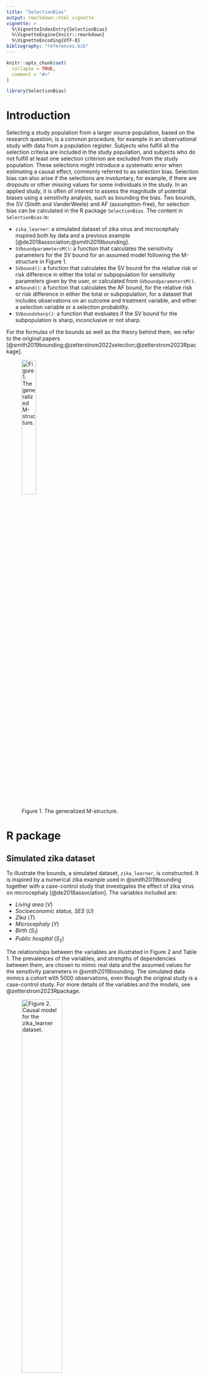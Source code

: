 ```yaml
---
title: "SelectionBias"
output: rmarkdown::html_vignette
vignette: >
  %\VignetteIndexEntry{SelectionBias}
  %\VignetteEngine{knitr::rmarkdown}
  %\VignetteEncoding{UTF-8}
bibliography: "references.bib"
---
```


```r
knitr::opts_chunk$set(
  collapse = TRUE,
  comment = "#>"
)
```

```r
library(SelectionBias)
```

# Introduction

Selecting a study population from a larger source population, based on the research question, is a common procedure, for example in an observational study with data from a population register. Subjects who fulfill all the selection criteria are included in the study population, and subjects who do not fulfill at least one selection criterion are excluded from the study population. These selections might introduce a systematic error when estimating a causal effect, commonly referred to as selection bias. Selection bias can also arise if the selections are involuntary, for example, if there are dropouts or other missing values for some individuals in the study. In an applied study, it is often of interest to assess the magnitude of potential biases using a sensitivity analysis, such as bounding the bias. Two bounds, the SV (Smith and VanderWeele) and AF (assumption-free), for selection bias can be calculated in the R package `SelectionBias`. The content in `SelectionBias` is:

* `zika_learner`: a simulated dataset of zika virus and microcephaly inspired both by data and a previous example [@de2018association;@smith2019bounding]. 
* `SVboundparametersM()`: a function that calculates the sensitivity parameters for the SV bound for an assumed model following the M-structure in Figure 1. 
* `SVbound()`: a function that calculates the SV bound for the relative risk or risk difference in either the total or subpopulation for sensitivity parameters given by the user, or calculated from `SVboundparametersM()`.
* `AFbound()`: a function that calculates the AF bound, for the relative risk or risk difference in either the total or subpopulation, for a dataset that includes observations on an outcome and treatment variable, and either a selection variable or a selection probability.
* `SVboundsharp()`: a function that evaluates if the SV bound for the subpopulation is sharp, inconclusive or not sharp.

For the formulas of the bounds as well as the theory behind them, we refer to the original papers [@smith2019bounding;@zetterstrom2022selection;@zetterstrom2023Rpackage].

![Figure 1. The generalized M-structure.](Figures/genM.png){width=30%}


# R package

## Simulated zika dataset

To illustrate the bounds, a simulated dataset, `zika_learner`, is constructed. It is inspired by a numerical zika example used in @smith2019bounding together with a case-control study that investigates the effect of zika virus on microcephaly [@de2018association]. The variables included are: 

* *Living area* $(V)$
* *Socioeconomic status, SES* $(U)$
* *Zika* $(T)$
* *Microcephaly* $(Y)$
* *Birth* $(S_1)$
* *Public hospital* $(S_2)$

The relationships between the variables are illustrated in Figure 2 and Table 1. The prevalences of the variables, and strengths of dependencies between them, are chosen to mimic real data and the assumed values for the sensitivity parameters in @smith2019bounding. The simulated data mimics a cohort with 5000 observations, even though the original study is a case-control study. For more details of the variables and the models, see @zetterstrom2023Rpackage.

![Figure 2. Causal model for the `zika_learner` dataset.](Figures/zikaDag.png){width=50%}

The causal dependencies are generated by the logistic models described in Table 3. 

Table: Table 1. Data generating process for the dataset `zika_learner`. Models generating causal dependencies are logistic, $g(X'\theta)$, for predictor variable $X$ and model parameter $\theta$.

| Model                                 | Coefficients ($\theta$)/Proportions | Function argument    |
| :-----------------------------------: | :---------------------------------: | -------------------: |
| $P(V=1)$                              | $0.85$                              | `Vval`               |
| $P(U=1)$                              | $0.50$                              | `Uval`               |
| $P(T=1|V)=g(V'\theta_T)$              | $(-6.20,1.75)$                      | `Tcoef`              |
| $P(Y=1|T,U)=g[(T,U)'\theta_{Y}]$      | $(-5.20,5.00,-1.00)$                | `Ycoef`              |
| $P(S_1=1|T,U)=g[(V,U,T)'\theta_{S1}]$ | $(1.20,0.00,2.00,-4.00)$            | `Scoef`              |
| $P(S_2=1|T,U)=g[(V,U,T)'\theta_{S1}]$ | $(2.20,0.50,-2.75,0.00)$            | `Scoef`              |

The data was generated in `R`, version 4.2.0, using the package `arm`, version 1.13-1, with the following code:

```r
# Seed.
set.seed(158118)

# Number of observations.
nObs = 5000

# The unmeasured variable, living area (V).
urban = rbinom(nObs, 1, 0.85)

# The treatment variable, zika.
zika_prob = arm::invlogit(-6.2 + 1.75 * urban)
zika = rbinom(nObs, 1, zika_prob)

# The unmeasured variable, SES (U).
SES = rbinom(nObs, 1, 0.5)

# The outcome variable, microcephaly.
mic_ceph_prob = arm::invlogit(-5.2 + 5 * zika - 1 * SES)
mic_ceph = rbinom(nObs, 1, mic_ceph_prob)

# The first selection variable, birth.
birth_prob = arm::invlogit(1.2 - 4 * zika + 2 * SES)
birth = rbinom(nObs, 1, birth_prob)

# The second selection variable, hospital.
hospital_prob = arm::invlogit(2.2 + 0.5 * urban - 2.75 * SES)
hospital = rbinom(nObs, 1, hospital_prob)

# The selection indicator.
sel_ind = birth * hospital
```
The resulting proportions of the `zika_learner` data, for the total dataset, the subset with $S_1=1$ and the subset with $S_1=S_2=1$ are seen in Tables 2-4.

```r
zika_learner2 = zika_learner

zika_learner2$zika = ifelse(zika_learner2$zika==1, "Zika infected", "Not zika infected")

table1::label(zika_learner2$mic_ceph) = "Microcephaly"
table1::label(zika_learner2$urban) = "Living area"
table1::label(zika_learner2$SES) = "SES"

my.render.cont <- function(x) {
  with(table1::stats.apply.rounding(table1::stats.default(x), digits=3, rounding.fn = table1::round_pad), c("",
                                                           "Mean "=sprintf("%s", MEAN)))
}

table1::table1(~ mic_ceph + urban + SES | zika, data=zika_learner2, render.continuous = my.render.cont,
           caption = "Table 2. Proportions for the simulated dataset, by treatment status and overall.")

zika_learner2 = subset(zika_learner2,zika_learner2$birth!=0)

table1::label(zika_learner2$mic_ceph) = "Microcephaly"
table1::label(zika_learner2$urban) = "Living area"
table1::label(zika_learner2$SES) = "SES"

table1::table1(~ mic_ceph + urban + SES | zika, data=zika_learner2, render.continuous = my.render.cont,
       caption = "Table 3. Proportions for the simulated dataset, by treatment status and overall, after the first selection.")

zika_learner2 = subset(zika_learner2,zika_learner2$sel_ind!=0)

table1::label(zika_learner2$mic_ceph) = "Microcephaly"
table1::label(zika_learner2$urban) = "Living area"
table1::label(zika_learner2$SES) = "SES"

table1::table1(~ mic_ceph + urban + SES | zika, data=zika_learner2, render.continuous = my.render.cont,
       caption = "Table 4. Proportions for the simulated dataset, by treatment status and overall, after both selections.")
```
The dataset and data generating process (DGP) can be used to test the functions in `SelectionBias`.


## `SVboundparametersM()`

The sensitivity parameters for the SV bound are calculated for the M-structure, illustrated in Figure 1. The sensitivity parameters are only calculated for an assumed model structure, since they depend on the unobserved variable, *U*. However, the observed probabilities of the outcome, $P(Y=1|T=t,I_S=1)$, $t=0,1$ are inputs since they are used to check if the causal estimand for the assumed DGP is greater or smaller than the observed estimand. The code and the output are:
```r
SVboundparametersM(whichEst = "RR_sub",
                   Vval = matrix(c(1, 0, 0.85, 0.15), ncol = 2),
                   Uval = matrix(c(1, 0, 0.5, 0.5), ncol = 2),
                   Tcoef = c(-6.2, 1.75),
                   Ycoef = c(-5.2, 5.0, -1.0),
                   Scoef = matrix(c(1.2, 2.2, 0.0, 0.5,
                                    2.0, -2.75, -4.0, 0.0),
                                  ncol = 4),
                   Mmodel = "L",
                   pY1_T1_S1 = 0.286,
                   pY1_T0_S1 = 0.004)
```
The first argument is `whichEst`, where the user inputs the causal estimand of interest. It must be one of the four `RR_tot`, `RD_tot`, `RR_sub` or `RD_sub`. Second, the argument `Vval` takes the matrix for *V* as input. The first column contains the values that *V* can take, and the second column contains the corresponding probabilities. In this example, *V* is binary, so the first two elements in the matrix are 1 and 0. However, any discrete *V* can be used. An approximation of a continuous *V* can be used, if it is discretized. The third argument is `Uval`, which takes the matrix for *U* as input. The matrix *U* has a similar structure as *V*. The fourth argument is `Tcoef`, containing the coefficients used in the model for *T*. The first entry in `Tcoef` is the intercept of the model, and the second the slope for *V*. The fifth argument is `Ycoef`, containing the coefficient vector for the outcome model, where the first entry is the intercept, the second the slope coefficient for *T* and third is the slope coefficient for *U*. The sixth argument is `Scoef`. `Scoef` is the coefficient matrix for the selection variables. The number of rows is equal to the number of selection variables, and the number of columns is equal to four. The columns represent the intercept, and slope coefficients for *V*, *U* and *T*, respectively. A summary of the code notation is seen in the last column of Table 3. The seventh argument is `Mmodel`, which indicates whether the models in the M-structure are probit (`Mmodel = "P"`)  or logit (`Mmodel = "L"`). The eighth and ninth arguments are `pY1_T1_S1` and `pY1_T0_S1`. They are the observed probabilities $P(Y=1|T=1,I_S=1)$ and $P(Y=1|T=0,I_S=1)$. The output is the sensitivity parameters for SV bound and an indicator stating if the bias is negative and the coding for the treatment has been reversed.

In the zika example, the estimand of interest is the relative risk in the subpopulation, `whichEst = RR_sub`, the DGP is found in Table 1, logistic models are used in the DGP and the probabilities are found in Table 4.The output is $RR_{TU|S=1}=2.33$ and $RR_{UY|S=1}=2.71$, which gives $BF_U=1.56$, and the treatment coding is reversed.

## `SVbound()`

The SV bound can be calculated using the function `SVbound()`. The first argument is `whichEst`, indicating the causal estimand of interest (`RR_tot`, `RD_tot`, `RR_sub` or `RD_sub`). The subsequent arguments are the sensitivity parameters provided by the user. The default value for all sensitivity parameters are `NULL`, and the user must then specify numeric values on the sensitivity parameters that are necessary for the bound for the chosen estimand. The sensitivity parameter can either be calculated using `SVboundparametersM()`, or found elsewhere. For sensitivity parameters found elsewhere, `SVbound()` is not restricted to the M-structure. However, the necessary assumptions for the SV bound must still be fulfilled [@smith2019bounding]. The output is the SV bound. The code and output are:
```r
SVbound(whichEst = "RR_sub",
        RR_UY_S1 = 2.71,
        RR_TU_S1 = 2.33)
```
As before in the zika example, the causal estimand is the relative risk in the subpopulation, `whichEst = RR_sub`. The sensitivity parameters are $RR_{UY|S=1}=2.71$ and $RR_{TU|S=1}=2.33$, calculated above in `SVboundparametersM()`, which gives an SV bound equal to 1.56. If the causal estimand is underestimated, the recoding of the treatment must be done manually.


## `AFbound()`

The AF bound is calculated using the function `AFbound()`. The first argument is the causal estimand of interest (`RR_tot`, `RD_tot`, `RR_sub` or `RD_sub`). The second argument is `outcome`, where the user inputs the observed numeric vector with the outcome variable. The third argument is `treatment`, where the user inputs the observed treatment vector. The fourth argument is `selection`, where the user can either input the observed selection vector, or the selection probability. The output is the AF bound. The code and output are:
```r
attach(zika_learner)

AFbound(whichEst = "RR_sub",
        outcome = mic_ceph,
        treatment = 1 - zika,
        selection = sel_ind)
```
Similar to before, `whichEst = "RR_sub"`. Furthermore, the outcome, treatment, and selection are the variables microcephaly, zika and the selection indicator. The coding of the treatment is manually reversed if needed. The output is the AF bound, which is 3.50 in this example.

In the above example, all observations are included in the vectors, even those with $I_S=0$. However, if data is not available for those subjects with $I_S=0$, as could be the case with missing data, one can input the selection probability instead of the vector with the selection indicator variable. In this example, the selection probability is calculated as
```r
mean(sel_ind)
```
The code and output are:
```r
AFbound(whichEst = "RR_sub",
        outcome = mic_ceph[sel_ind == 1],
        treatment = 1 - zika[sel_ind == 1], 
        selection = mean(sel_ind))
```
When using the selection probability instead of the selection indicator variable, the other two vectors must be restricted to only include subjects with $I_S=1$. The result is the same for both functions, since, in this example, the selection probability is calculated from the complete dataset.


## `SVboundsharp()`

The sharpness of an SV bound can be evaluated using `SVboundsharp()` [@zetterstrom2023Rpackage]. The first argument, `BF_U`, is the value of $BF_U$ which can be calculated using `SVboundparametersM`. The second argument, `pY1_T0_S1`, is the probability $P(Y=1|T=0,I_S=1)$. Next, there are two optional arguments, `SVbound` and `AFbound`. These are not necessary to check if the SV bound is sharp, or if it is inconclusive, but they are necessary if the user wants to check if the bound is *not* sharp. If `SVbound` and `AFbound` are provided, the output is a string stating if the SV bound is sharp, inconclusive or not sharp. However, if they are not provided, the output is a string stating whether the SV bound is sharp or inconclusive. The code and output are:
```r
SVboundsharp(BF_U = 1.56,
             pY1_T0_S1 = 0.27,
             SVbound = 1.56,
             AFbound = 3.5)
```
In the zika example, $BF_U=1.56$, $P(Y=1|T=0,I_S=1)=0.27$ (calculated from the `zika_learner`), and the SV and AF bounds are 1.56 and 3.5. Note that if the causal estimand is underestimated, the recoding of the treatment has to be done manually. In this setting, the SV bound is sharp. As before, the bias is negative, and we have reversed the coding of the treatment.

# References
